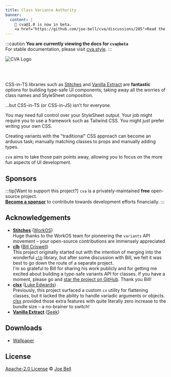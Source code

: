 ```yaml
---
title: Class Variance Authority
banner:
  content: |
    🎉 cva@1.0 is now in beta.
    <a href="https://github.com/joe-bell/cva/discussions/205">Read the announcement →</a>
---
```


:::caution
**You are currently viewing the docs for `cva@beta`**  
For stable documentation, please visit [cva.style](https://cva.style).
:::

![CVA Logo](../../assets/wallpaper-hd.jpg)

<br />
<br />

CSS-in-TS libraries such as [Stitches](https://stitches.dev/docs/variants) and [Vanilla Extract](https://vanilla-extract.style/documentation/api/style-variants/) are **fantastic** options for building type-safe UI components; taking away all the worries of class names and StyleSheet composition.

…but CSS-in-TS (or CSS-in-JS) isn't for everyone.

You may need full control over your StyleSheet output. Your job might require you to use a framework such as Tailwind CSS. You might just prefer writing your own CSS.

Creating variants with the "traditional" CSS approach can become an arduous task; manually matching classes to props and manually adding types.

`cva` aims to take those pain points away, allowing you to focus on the more fun aspects of UI development.

## Sponsors

:::tip[Want to support this project?]
`cva` is a privately-maintained **free** open-source project.  
[**Become a sponsor**](https://polar.sh/cva) to contribute towards development efforts financially.
:::

## Acknowledgements

- [**Stitches**](https://stitches.dev/) ([WorkOS](https://workos.com))  
  Huge thanks to the WorkOS team for pioneering the `variants` API movement – your open-source contributions are immensely appreciated
- [**clb**](https://github.com/crswll/clb) ([Bill Criswell](https://github.com/crswll))  
  This project originally started out with the intention of merging into the wonderful [`clb`](https://github.com/crswll/clb) library, but after some discussion with Bill, we felt it was best to go down the route of a separate project.  
  I'm so grateful to Bill for sharing his work publicly and for getting me excited about building a type-safe variants API for classes. If you have a moment, please go and [star the project on GitHub](https://github.com/crswll/clb). Thank you Bill!
- [**clsx**](https://github.com/lukeed/clsx) ([Luke Edwards](https://github.com/lukeed))  
  Previously, this project surfaced a custom `cx` utility for flattening classes, but it lacked the ability to handle variadic arguments or objects. [clsx](https://github.com/lukeed/clsx) provided those extra features with quite literally zero increase to the bundle size – a no-brainer to switch!
- [**Vanilla Extract**](http://vanilla-extract.style) ([Seek](https://github.com/seek-oss))

## Downloads

- [Wallpaper](/assets/img/wallpaper-4k.png)

## License

[Apache-2.0 License](https://github.com/joe-bell/cva/blob/main/LICENSE) © [Joe Bell](https://twitter.com/joebell_)
